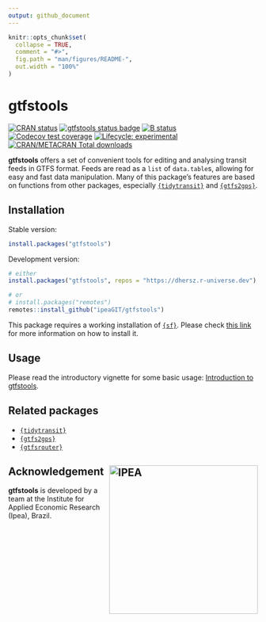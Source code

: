 ```yaml
---
output: github_document
---
```


```r
knitr::opts_chunk$set(
  collapse = TRUE,
  comment = "#>",
  fig.path = "man/figures/README-",
  out.width = "100%"
)
```

# gtfstools

[![CRAN status](https://www.r-pkg.org/badges/version/gtfstools)](https://CRAN.R-project.org/package=gtfstools)
[![gtfstools status badge](https://dhersz.r-universe.dev/badges/gtfstools)](https://dhersz.r-universe.dev)
[![B status](https://github.com/ipeaGIT/gtfstools/workflows/R-CMD-check/badge.svg)](https://github.com/ipeaGIT/gtfstools/actions?query=workflow%3AR-CMD-check)
[![Codecov test coverage](https://codecov.io/gh/ipeaGIT/gtfstools/branch/master/graph/badge.svg)](https://codecov.io/gh/ipeaGIT/gtfstools?branch=master)
[![Lifecycle: experimental](https://img.shields.io/badge/lifecycle-experimental-orange.svg)](https://lifecycle.r-lib.org/articles/stages.html)
[![CRAN/METACRAN Total downloads](http://cranlogs.r-pkg.org/badges/grand-total/gtfstools?color=yellow)](https://CRAN.R-project.org/package=gtfstools)

**gtfstools** offers a set of convenient tools for editing and analysing transit feeds in GTFS format. Feeds are read as a `list` of `data.table`s, allowing for easy and fast data manipulation. Many of this package's features are based on functions from other packages, especially [`{tidytransit}`](https://github.com/r-transit/tidytransit) and [`{gtfs2gps}`](https://github.com/ipeaGIT/gtfs2gps).

## Installation

Stable version:

```r
install.packages("gtfstools")
```

Development version:

```r
# either
install.packages("gtfstools", repos = "https://dhersz.r-universe.dev")

# or
# install.packages("remotes")
remotes::install_github("ipeaGIT/gtfstools")
```

This package requires a working installation of [`{sf}`](https://github.com/r-spatial/sf). Please check [this link](https://github.com/r-spatial/sf#installing) for more information on how to install it.

## Usage

Please read the introductory vignette for some basic usage: [Introduction to gtfstools](https://ipeagit.github.io/gtfstools/articles/gtfstools.html).

## Related packages

- [`{tidytransit}`](https://github.com/r-transit/tidytransit)
- [`{gtfs2gps}`](https://github.com/ipeaGIT/gtfs2gps)
- [`{gtfsrouter}`](https://github.com/ATFutures/gtfs-router)

## Acknowledgement <a href="https://www.ipea.gov.br"><img align="right" src="man/figures/ipea_logo.png" alt="IPEA" width="300" /></a>

**gtfstools** is developed by a team at the Institute for Applied Economic Research (Ipea), Brazil.
